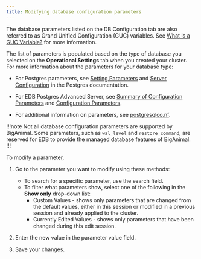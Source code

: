 ```yaml
---
title: Modifying database configuration parameters
---
```


The database parameters listed on the DB Configuration tab are also referred to as Grand Unified Configuration (GUC) variables. See [What Is a GUC Variable?](https://www.enterprisedb.com/blog/what-guc-variable) for more information.

The list of parameters is populated based on the type of database you selected on the **Operational Settings** tab when you created your cluster. For more information about the parameters for your database type:

- For Postgres parameters, see [Setting Parameters](https://www.postgresql.org/docs/current/config-setting.html) and [Server Configuration](https://www.postgresql.org/docs/current/runtime-config.html) in the Postgres documentation.
   
- For EDB Postgres Advanced Server, see [Summary of Configuration Parameters](https://www.enterprisedb.com/docs/epas/latest/epas_guide/03_database_administration/01_configuration_parameters/02_summary_of_configuration_parameters/#summary_of_configuration_parameters) and [Configuration Parameters](https://www.enterprisedb.com/docs/epas/latest/epas_guide/03_database_administration/01_configuration_parameters/).

- For additional information on parameters, see [postgresqlco.nf](https://postgresqlco.nf/).

!!!note
Not all database configuration parameters are supported by BigAnimal. Some parameters, such as `wal_level` and `restore_command`, are reserved for EDB to provide the managed database features of BigAnimal. 
!!!

To modify a parameter,

1. Go to the parameter you want to modify using these methods:
   - To search for a specific parameter, use the search field. 
   - To filter what parameters show, select one of the following in the **Show only** drop-down list:
      - Custom Values - shows only parameters that are changed from the default values, either in this session or modified in a previous session and already applied to the cluster.
      - Currently Edited Values - shows only parameters that have been changed during this edit session.

1. Enter the new value in the parameter value field. 

1. Save your changes.

